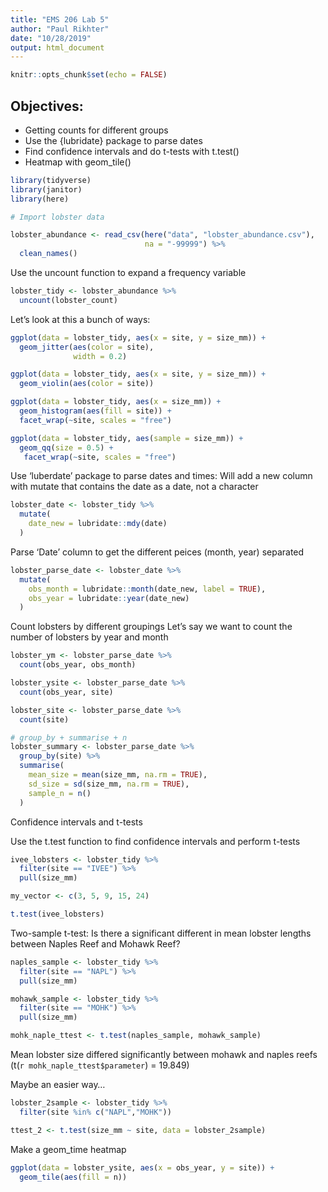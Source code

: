 ```yaml
---
title: "EMS 206 Lab 5"
author: "Paul Rikhter"
date: "10/28/2019"
output: html_document
---
```


```r
knitr::opts_chunk$set(echo = FALSE)
```

## Objectives:
- Getting counts for different groups
- Use the {lubridate} package to parse dates
- Find confidence intervals and do t-tests with t.test()
- Heatmap with geom_tile()

```r

library(tidyverse)
library(janitor)
library(here)

```
```r
# Import lobster data

lobster_abundance <- read_csv(here("data", "lobster_abundance.csv"),
                              na = "-99999") %>% 
  clean_names()
```

Use the uncount function to expand a frequency variable
```r
lobster_tidy <- lobster_abundance %>% 
  uncount(lobster_count)
```

Let's look at this a bunch of ways:
```r

ggplot(data = lobster_tidy, aes(x = site, y = size_mm)) +
  geom_jitter(aes(color = site),
              width = 0.2)

ggplot(data = lobster_tidy, aes(x = site, y = size_mm)) +
  geom_violin(aes(color = site))

ggplot(data = lobster_tidy, aes(x = size_mm)) +
  geom_histogram(aes(fill = site)) +
  facet_wrap(~site, scales = "free")

ggplot(data = lobster_tidy, aes(sample = size_mm)) +
  geom_qq(size = 0.5) +
   facet_wrap(~site, scales = "free")

```


Use 'luberdate' package to parse dates and times:
Will add a new column with mutate that contains the date as a date, not a character

```r
lobster_date <- lobster_tidy %>% 
  mutate(
    date_new = lubridate::mdy(date)
  )
```

Parse 'Date' column to get the different peices (month, year) separated
```r
lobster_parse_date <- lobster_date %>% 
  mutate(
    obs_month = lubridate::month(date_new, label = TRUE),
    obs_year = lubridate::year(date_new)
  )
```

Count lobsters by different groupings
Let's say we want to count the number of lobsters by year and month
```r
lobster_ym <- lobster_parse_date %>% 
  count(obs_year, obs_month)

lobster_ysite <- lobster_parse_date %>% 
  count(obs_year, site)

lobster_site <- lobster_parse_date %>% 
  count(site)

# group_by + summarise + n
lobster_summary <- lobster_parse_date %>% 
  group_by(site) %>% 
  summarise(
    mean_size = mean(size_mm, na.rm = TRUE),
    sd_size = sd(size_mm, na.rm = TRUE),
    sample_n = n()
  )
```

Confidence intervals and t-tests

Use the t.test function to find confidence intervals and perform t-tests

```r

ivee_lobsters <- lobster_tidy %>% 
  filter(site == "IVEE") %>% 
  pull(size_mm)

my_vector <- c(3, 5, 9, 15, 24)

t.test(ivee_lobsters)

```

Two-sample t-test:
Is there a significant different in mean lobster lengths between Naples Reef and Mohawk Reef?

```r

naples_sample <- lobster_tidy %>% 
  filter(site == "NAPL") %>% 
  pull(size_mm)

mohawk_sample <- lobster_tidy %>% 
  filter(site == "MOHK") %>% 
  pull(size_mm)

mohk_naple_ttest <- t.test(naples_sample, mohawk_sample)

```

Mean lobster size differed significantly between mohawk and naples reefs (t(`r mohk_naple_ttest$parameter`) = 19.849)

Maybe an easier way...
```r
lobster_2sample <- lobster_tidy %>% 
  filter(site %in% c("NAPL","MOHK"))

ttest_2 <- t.test(size_mm ~ site, data = lobster_2sample)
```

Make a geom_time heatmap

```r
ggplot(data = lobster_ysite, aes(x = obs_year, y = site)) +
  geom_tile(aes(fill = n))


```


